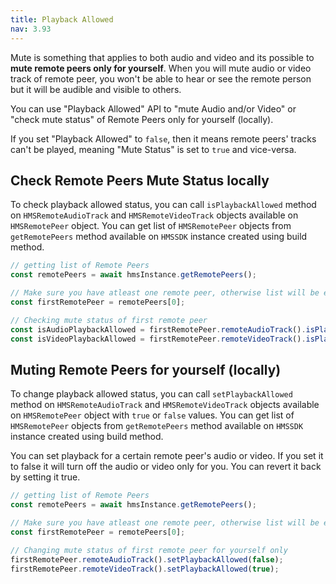```yaml
---
title: Playback Allowed
nav: 3.93
---
```


Mute is something that applies to both audio and video and its possible to **mute remote peers only for yourself**. When you will mute audio or video track of remote peer, you won't be able to hear or see the remote person but it will be audible and visible to others.

You can use "Playback Allowed" API to "mute Audio and/or Video" or "check mute status" of Remote Peers only for yourself (locally).

If you set "Playback Allowed" to `false`, then it means remote peers' tracks can't be played, meaning "Mute Status" is set to `true` and vice-versa.


## Check Remote Peers Mute Status locally

To check playback allowed status, you can call `isPlaybackAllowed` method on `HMSRemoteAudioTrack` and `HMSRemoteVideoTrack` objects available on `HMSRemotePeer` object. You can get list of `HMSRemotePeer` objects from `getRemotePeers` method available on `HMSSDK` instance created using build method.

```js
// getting list of Remote Peers
const remotePeers = await hmsInstance.getRemotePeers();

// Make sure you have atleast one remote peer, otherwise list will be empty, and firstRemotePeer will be `undefined`
const firstRemotePeer = remotePeers[0];

// Checking mute status of first remote peer
const isAudioPlaybackAllowed = firstRemotePeer.remoteAudioTrack().isPlaybackAllowed(); 
const isVideoPlaybackAllowed = firstRemotePeer.remoteVideoTrack().isPlaybackAllowed();
```

## Muting Remote Peers for yourself (locally)

To change playback allowed status, you can call `setPlaybackAllowed` method on `HMSRemoteAudioTrack` and `HMSRemoteVideoTrack` objects available on `HMSRemotePeer` object with `true` or `false` values. You can get list of `HMSRemotePeer` objects from `getRemotePeers` method available on `HMSSDK` instance created using build method.

You can set playback for a certain remote peer's audio or video. If you set it to false it will turn off the audio or video only for you. You can revert it back by setting it true.

```js
// getting list of Remote Peers
const remotePeers = await hmsInstance.getRemotePeers();

// Make sure you have atleast one remote peer, otherwise list will be empty, and firstRemotePeer will be `undefined`
const firstRemotePeer = remotePeers[0];

// Changing mute status of first remote peer for yourself only
firstRemotePeer.remoteAudioTrack().setPlaybackAllowed(false);
firstRemotePeer.remoteVideoTrack().setPlaybackAllowed(true);
```
